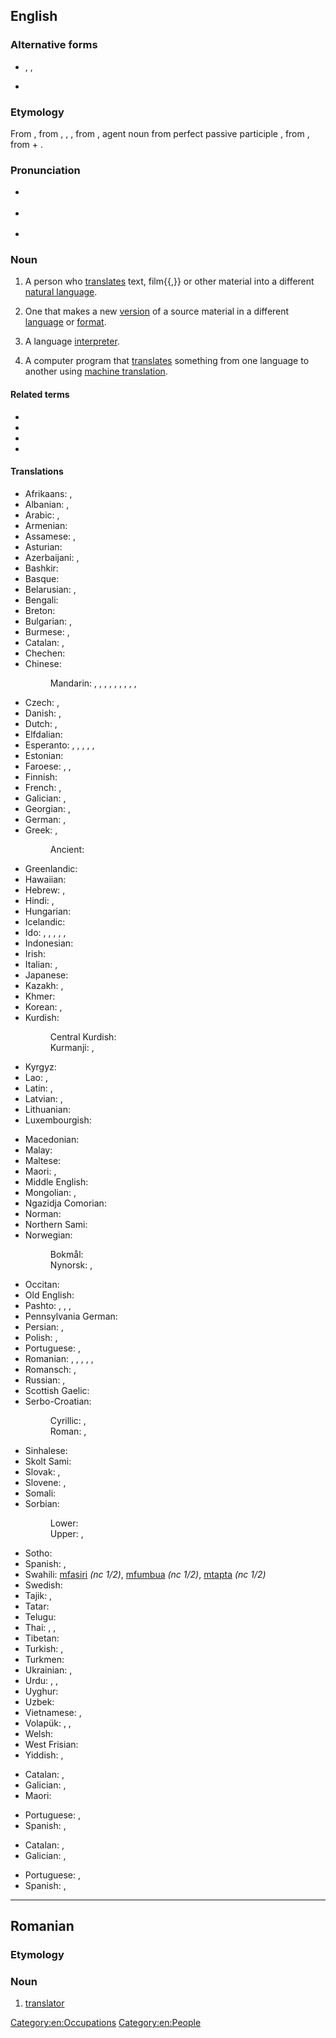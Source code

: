 ==English==

===Alternative forms===
* {{l|en|tr.}}, {{l|en|trans.}}, {{l|en|transl.}} {{qualifier|abbreviations}}
* {{l|en|translatour}} {{qualifier|obsolete}}

===Etymology===
{{PIE root|en|telh₂}}
From {{inh|en|enm|translatour}}, from {{der|en|fro|translator}}, {{m|fro|translatour}}, {{m|fro|translateur}}, from {{der|en|la|trānslātor}}, agent noun from perfect passive participle {{m|la|trānslātus}}, from {{m|la|trānsferō||carry across}}, from {{m|la|trans||across, beyond}} + {{m|la|ferō||bear, carry}}.

===Pronunciation===
* {{a|US}} {{IPA|/ˈtɹænzleɪtɚ/|lang=en}}
* {{a|UK}} {{IPA|/ˈtɹɑːnzleɪtə/|lang=en}}
* {{audio|En-uk-translator.ogg|Audio (UK)|lang=en}}

===Noun===
{{en-noun}}

# A person who [[translate]]s text, film{{,}} or other material into a different [[natural language]].
# {{lb|en|by extension}} One that makes a new [[version]] of a source material in a different [[language]] or [[format]].
# {{lb|en|proscribed}} A language [[interpreter]].
# A computer program that [[translate]]s something from one language to another using [[machine translation]].
#: {{synonyms|en|machine translator}}

====Related terms====
* {{l|en|transfer}}
* {{l|en|translate}}
* {{l|en|translation}}
* {{l|en|translatory}}

====Translations====
{{trans-top|someone who translates}}
* Afrikaans: {{t|af|vertaler}}, {{t|af|vertaalster}}
* Albanian: {{t+|sq|përkthyes|m}}, {{t+|sq|përkthyese|f}}
* Arabic: {{t|ar|مُتَرْجِم|m}}, {{t|ar|مُتَرْجِمَة|f}}
* Armenian: {{t+|hy|թարգմանիչ}}
* Assamese: {{t|as|ভাঙনি কৰোঁতা}}, {{t|as|অনুবাদক}}
* Asturian: {{t|ast|traductor}}
* Azerbaijani: {{t+|az|tərcüməçi}}, {{t|az|mütərcim}}
* Bashkir: {{t|ba|тәржемәсе|sc=Cyrl}}
* Basque: {{t|eu|itzultzaile}}
* Belarusian: {{t+|be|перакла́дчык|m|sc=Cyrl}}, {{t|be|перакла́дчыца|f|sc=Cyrl}}
* Bengali: {{t+|bn|অনুবাদক|sc=Beng}}
* Breton: {{t|br|troour}}
* Bulgarian: {{t+|bg|превода́ч|m}}, {{t+|bg|преводачка|f}}
* Burmese: {{t+|my|ဘာသာပြန်|sc=Mymr}}, {{t|my|ဘာသာပြန်သူ}}
* Catalan: {{t+|ca|traductor|m}}, {{t+|ca|traductora|f}}
* Chechen: {{t|ce|гочдархо}}
* Chinese:
*: Mandarin: {{t+|cmn|譯者|sc=Hani}}, {{t+|cmn|译者|tr=yìzhě|sc=Hani}}, {{t+|cmn|譯員|sc=Hani}}, {{t+|cmn|译员|tr=yìyuán|sc=Hani}}, {{t+|cmn|翻譯|sc=Hani}}, {{t+|cmn|翻译|tr=fānyì|sc=Hani}}, {{t+|cmn|翻譯員|sc=Hani}}, {{t+|cmn|翻译员|tr=fānyìyuán|sc=Hani}}, {{t+|cmn|翻譯者|sc=Hani}}, {{t+|cmn|翻译者|tr=fānyìzhě|sc=Hani}}
* Czech: {{t|cs|překladatel|m}}, {{t|cs|překladatelka|f}}
* Danish: {{t|da|oversætter|c}}, {{t+|da|tolk|c}} {{q|interpreter}}
* Dutch: {{t+|nl|vertaler|m}}, {{t+|nl|vertaalster|f}}
* Elfdalian: {{t|ovd|yvyrsetter|m}}
* Esperanto: {{q|♂♀, professional}} {{t|eo|tradukisto}}, {{q|♂}} {{t|eo|virtradukisto}}, {{q|♀}} {{t|eo|tradukistino}}, {{q|♂♀}} {{t|eo|tradukanto}}, {{q|♂}} {{t|eo|virtradukanto}}, {{q|♀}} {{t|eo|tradukantino}}
* Estonian: {{t|et|tõlk}}
* Faroese: {{t|fo|týðari|m}}, {{t|fo|tolkur|m}}, {{t|fo|umsetari|m}}
* Finnish: {{t+|fi|kääntäjä}}
* French: {{t+|fr|traducteur|m}}, {{t+|fr|traductrice|f}}
* Galician: {{t+|gl|tradutor|m}}, {{t|gl|tradutora|f}}
* Georgian: {{t|ka|მთარგმნელი}}, {{t|ka|თარჯიმანი}}
* German: {{t+|de|Übersetzer|m}}, {{t+|de|Übersetzerin|f}}
* Greek: {{t+|el|μεταφραστής|m}}, {{t+|el|μεταφράστρια|f}}
*: Ancient: {{t|grc|μεταφραστής|m}}
* Greenlandic: {{t|kl|nutserisoq}}
* Hawaiian: {{t|haw|mea unuhi}}
* Hebrew: {{t+|he|מְתַרְגֵּם|m|tr=metargém}}, {{t|he|מְתַרְגֶּמֶת|f|tr=metargémet}}
* Hindi: {{t+|hi|अनुवादक|m}}, {{t|hi|भाषांतरकार|m|sc=Deva}}
* Hungarian: {{t+|hu|fordító}}
* Icelandic: {{t+|is|þýðandi|m}}
* Ido: {{q|♂♀, professional}} {{t+|io|tradukisto}}, {{q|♂}} {{t|io|tradukistulo}}, {{q|♀}} {{t|io|tradukistino}}, {{q|♂♀}} {{t+|io|tradukanto}}, {{q|♂}} {{t|io|tradukantulo}}, {{q|♀}} {{t|io|tradukantino}}
* Indonesian: {{t+|id|penerjemah}}
* Irish: {{t|ga|aistritheoir|m}}
* Italian: {{t+|it|traduttore|m}}, {{t+|it|traduttrice|f}}
* Japanese: {{t|ja|翻訳者|tr=ほんやくしゃ, hon'yakusha}}
* Kazakh: {{t|kk|аударушы|sc=Cyrl}}, {{t|kk|аудармашы|sc=Cyrl}}
* Khmer: {{t|km|អ្នកបកប្រែ|tr=neak bɑɑk prae|sc=Khmr}}
* Korean: {{t|ko|번역자}}, {{t+|ko|번역가}}
* Kurdish:
*: Central Kurdish: {{t|ckb|وەرگێڕ}}
*: Kurmanji: {{t+|ku|wergêr|sc=Latn}}, {{t+|ku|terciman}}
* Kyrgyz: {{t+|ky|котормочу|sc=Cyrl}}
* Lao: {{t|lo|ຜູ້ແປ}}, {{t|lo|ນາຍພາສາ}}
* Latin: {{t|la|interpres|m|f}}, {{t+|la|trānslātor|m}}
* Latvian: {{t|lv|tulkotājs|m}}, {{t|lv|tulkotāja|f}}
* Lithuanian: {{t|lt|vertėjas|m}}
* Luxembourgish: {{t|lb|Iwwersetzer|m}}
{{trans-mid}}
* Macedonian: {{t|mk|преведувач|m}}
* Malay: {{t+|ms|penterjemah}}
* Maltese: {{t|mt|traduttur|m}}
* Maori: {{t|mi|kaiwhiringa reo}}, {{t|mi|kaiwhakamāori}}
* Middle English: {{t|enm|translatour}}
* Mongolian: {{t+|mn|орчуулагч|sc=Cyrl}}, {{t|mn|хөрвүүлэгч|sc=Cyrl}}
* Ngazidja Comorian: {{t|zdj|mtafsiri|c1|c2}}
* Norman: {{t|nrf|traducteux|m}}
* Northern Sami: {{t|se|jorgaleaddji}}
* Norwegian:
*: Bokmål: {{t|nb|oversetter|m}}
*: Nynorsk: {{t|nn|omsetjar|m}}, {{t|nn|omsettar|m}}
* Occitan: {{t+|oc|traductor}}
* Old English: {{t|ang|wealhstod|m}}
* Pashto: {{t+|ps|ترجمان|m|tr=tarǰomãn}}, {{t|ps|مترجم|m|tr=motaraǰém}}, {{t+|ps|ژباړن|m|tr=žbāṛán}}, {{t+|ps|ژباړونکی|m|tr=žbāṛúnkay}}
* Pennsylvania German: {{t|pdc|Iwwersetzer|m}}
* Persian: {{t|fa|ترگمان|tr=targomân}}, {{t+|fa|مترجم|tr=motarjem}}
* Polish: {{t+|pl|tłumacz|m}}, {{t+|pl|tłumaczka|f}}
* Portuguese: {{t+|pt|tradutor|m}}, {{t|pt|tradutora|f}}
* Romanian: {{t+|ro|traducător|m}}, {{t+|ro|traducătoare|f}}, {{t+|ro|interpret|m}}, {{t+|ro|interpretă|f}}, {{t+|ro|translator|m}}, {{t+|ro|translatoare|f}}
* Romansch: {{t|rm|translatur|m}}, {{t|rm|translatura|f}}
* Russian: {{t+|ru|перево́дчик|m}}, {{t+|ru|перево́дчица|f}}
* Scottish Gaelic: {{t|gd|eadar-theangair|m}}
* Serbo-Croatian:
*: Cyrillic: {{t|sh|преводилац|m|sc=Cyrl}}, {{t|sh|преводитељ|m|sc=Cyrl}}
*: Roman: {{t+|sh|prevodilac|m}}, {{t+|sh|prevoditelj|m}}
* Sinhalese: {{t-needed|si}}
* Skolt Sami: {{l|sms|ǩiõlljåårǧlõʹtti}}
* Slovak: {{t|sk|prekladateľ|m}}, {{t|sk|prekladateľka|f}}
* Slovene: {{t+|sl|prevajalec|m}}, {{t|sl|prevajalka|f}}
* Somali: {{t|so|turjume}}
* Sorbian:
*: Lower: {{t|dsb|pśełožowaŕ|m}}
*: Upper: {{t|hsb|přełožowar|m}}, {{t|hsb|přełožer|m}}
* Sotho: {{t|st|mofetoledi}}
* Spanish: {{t+|es|traductor|m}}, {{t+|es|traductora|f}}
* Swahili: [[mfasiri]] ''(nc 1/2)'', [[mfumbua]] ''(nc 1/2)'', [[mtapta]] ''(nc 1/2)''
* Swedish: {{t+|sv|översättare|c}}
* Tajik: {{t|tg|тарҷумон|sc=Cyrl}}, {{t|tg|мутарҷим|sc=Cyrl}}
* Tatar: {{t+|tt|тәрҗемәче|sc=Cyrl}}
* Telugu: {{t+|te|అనువాదకుడు|sc=Telu}}
* Thai: {{t|th|ผู้แปล}}, {{t|th|นักแปล}}, {{t+|th|ล่าม}}
* Tibetan: {{t|bo|སྐད་སྒྱུར}}
* Turkish: {{t+|tr|çevirmen}}, {{t+|tr|tercüman}}
* Turkmen: {{t|tk|terjimeçi}}
* Ukrainian: {{t|uk|переклада́ч|m}}, {{t|uk|переклада́чка|f}}
* Urdu: {{t|ur|مترجم|m|tr=mutarjim}}, {{t|ur|ترجمان|m|tr=tarjumān}}, {{t|ur|انوادک|m|tr=anuvādak}}
* Uyghur: {{t|ug|تەرجىمان}}
* Uzbek: {{t+|uz|tarjimon}}
* Vietnamese: {{t+|vi|thông dịch viên}}, {{t|vi|dịch gỉa }}
* Volapük: {{q|♂♀}} {{t+|vo|tradutan}}, {{q|♂}} {{t|vo|hitradutan}}, {{q|♀}} {{t|vo|jitradutan}}
* Welsh: {{t+|cy|cyfieithydd}}
* West Frisian: {{t|fy|oersetter|m}}
* Yiddish: {{t|yi|איבערזעצער|m}}, {{t|yi|איבערזעצערין|f}}
{{trans-bottom}}

{{trans-top|language interpreter}}
* Catalan: {{t+|ca|traductor|m}}, {{t+|ca|traductora|f}} {{q|proscribed}}
* Galician: {{t+|gl|tradutor|m}}, {{t|gl|tradutora|f}} {{q|proscribed}}
* Maori: {{t|mi|kaiwhakawhiti reo}}
{{trans-mid}}
* Portuguese: {{t+|pt|tradutor|m}}, {{t|pt|tradutora|f}} {{q|proscribed}}
* Spanish: {{t+|es|traductor|m}}, {{t+|es|traductora|f}} {{q|proscribed}}
{{trans-bottom}}

{{trans-top|machine translator}}
* Catalan: {{t+|ca|traductor|m}}, {{t+|ca|traductora|f}}
* Galician: {{t+|gl|tradutor|m}}, {{t|gl|tradutora|f}}
{{trans-mid}}
* Portuguese: {{t+|pt|tradutor|m}}, {{t|pt|tradutora|f}}
* Spanish: {{t+|es|traductor|m}}, {{t+|es|traductora|f}}
{{trans-bottom}}

[[Category:en:Occupations]]
[[Category:en:People]]

----

==Romanian==

===Etymology===
{{rfe|lang=ro}}

===Noun===
{{ro-noun|m|translatori|f=translatoare}}

# {{rfgloss|lang=ro}} [[#English|translator]]